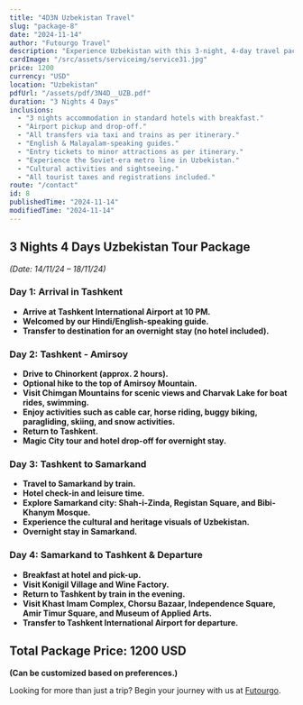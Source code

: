 ```yaml
---
title: "4D3N Uzbekistan Travel"
slug: "package-8"
date: "2024-11-14"
author: "Futourgo Travel"
description: "Experience Uzbekistan with this 3-night, 4-day travel package. Explore breathtaking landscapes, cultural sites, and historic cities."
cardImage: "/src/assets/serviceimg/service31.jpg"
price: 1200
currency: "USD"
location: "Uzbekistan"
pdfUrl: "/assets/pdf/3N4D__UZB.pdf"
duration: "3 Nights 4 Days"
inclusions:
  - "3 nights accommodation in standard hotels with breakfast."
  - "Airport pickup and drop-off."
  - "All transfers via taxi and trains as per itinerary."
  - "English & Malayalam-speaking guides."
  - "Entry tickets to minor attractions as per itinerary."
  - "Experience the Soviet-era metro line in Uzbekistan."
  - "Cultural activities and sightseeing."
  - "All tourist taxes and registrations included."
route: "/contact"
id: 8
publishedTime: "2024-11-14"
modifiedTime: "2024-11-14"
---
```


## 3 Nights 4 Days Uzbekistan Tour Package  
*(Date: 14/11/24 – 18/11/24)*  

### Day 1: Arrival in Tashkent  
- **Arrive at Tashkent International Airport at 10 PM.**  
- **Welcomed by our Hindi/English-speaking guide.**  
- **Transfer to destination for an overnight stay (no hotel included).**  

### Day 2: Tashkent - Amirsoy  
- **Drive to Chinorkent (approx. 2 hours).**  
- **Optional hike to the top of Amirsoy Mountain.**  
- **Visit Chimgan Mountains for scenic views and Charvak Lake for boat rides, swimming.**  
- **Enjoy activities such as cable car, horse riding, buggy biking, paragliding, skiing, and snow activities.**  
- **Return to Tashkent.**  
- **Magic City tour and hotel drop-off for overnight stay.**  

### Day 3: Tashkent to Samarkand  
- **Travel to Samarkand by train.**  
- **Hotel check-in and leisure time.**  
- **Explore Samarkand city: Shah-i-Zinda, Registan Square, and Bibi-Khanym Mosque.**  
- **Experience the cultural and heritage visuals of Uzbekistan.**  
- **Overnight stay in Samarkand.**  

### Day 4: Samarkand to Tashkent & Departure  
- **Breakfast at hotel and pick-up.**  
- **Visit Konigil Village and Wine Factory.**  
- **Return to Tashkent by train in the evening.**  
- **Visit Khast Imam Complex, Chorsu Bazaar, Independence Square, Amir Timur Square, and Museum of Applied Arts.**  
- **Transfer to Tashkent International Airport for departure.**  

## Total Package Price: 1200 USD  
**(Can be customized based on preferences.)**  

Looking for more than just a trip? Begin your journey with us at [Futourgo](https://www.futourgo.com).